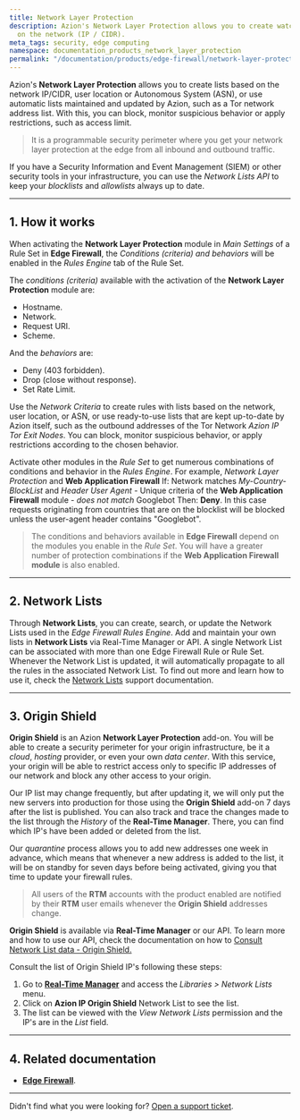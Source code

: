 ```yaml
---
title: Network Layer Protection
description: Azion's Network Layer Protection allows you to create watch lists based
  on the network (IP / CIDR).
meta_tags: security, edge computing
namespace: documentation_products_network_layer_protection
permalink: "/documentation/products/edge-firewall/network-layer-protection/"
---
```


Azion's **Network Layer Protection** allows you to create lists based on the network IP/CIDR, user location or Autonomous System (ASN), or use automatic lists maintained and updated by Azion, such as a Tor network address list. With this, you can block, monitor suspicious behavior or apply restrictions, such as access limit.

> It is a programmable security perimeter where you get your network layer protection at the edge from all inbound and outbound traffic.

If you have a Security Information and Event Management (SIEM) or other security tools in your infrastructure, you can use the *Network Lists API* to keep your *blocklists* and *allowlists* always up to date.

***

## 1. How it works

When activating the **Network Layer Protection** module in *Main Settings* of a Rule Set in **Edge Firewall**, the *Conditions (criteria) and behaviors* will be enabled in the *Rules Engine* tab of the Rule Set.

The *conditions (criteria)* available with the activation of the **Network Layer Protection** module are:

* Hostname.
* Network.
* Request URI.
* Scheme. 

And the *behaviors* are:

* Deny (403 forbidden).
* Drop (close without response).
* Set Rate Limit.

Use the *Network Criteria* to create rules with lists based on the network, user location, or ASN, or use ready-to-use lists that are kept up-to-date by Azion itself, such as the outbound addresses of the Tor Network *Azion IP Tor Exit Nodes*. You can block, monitor suspicious behavior, or apply restrictions according to the chosen behavior.

Activate other modules in the *Rule Set* to get numerous combinations of conditions and behavior in the *Rules Engine*. For example, *Network Layer Protection* and **Web Application Firewall** If: Network matches *My-Country-BlockList* and *Header User Agent* - Unique criteria of the **Web Application Firewall** module - *does not match* Googlebot Then: **Deny**. In this case requests originating from countries that are on the blocklist will be blocked unless the user-agent header contains "Googlebot".

> The conditions and behaviors available in **Edge Firewall** depend on the modules you enable in the *Rule Set*. You will have a greater number of protection combinations if the **Web Application Firewall module** is also enabled.

***

## 2. Network Lists

Through **Network Lists**, you can create, search, or update the Network Lists used in the _Edge Firewall Rules Engine_. Add and maintain your own lists in **Network Lists** via  Real-Time Manager or API. A single Network List can be associated with more than one Edge Firewall Rule or Rule Set. Whenever the Network List is updated, it will automatically propagate to all the rules in the associated Network List. To find out more and learn how to use it, check the [Network Lists](https://www.azion.com/en/documentation/products/edge-firewall/network-layer-protection/network-lists/) support documentation.

***

## 3. Origin Shield 

**Origin Shield** is an Azion **Network Layer Protection** add-on. You will be able to create a security perimeter for your origin infrastructure, be it a *cloud*, *hosting* provider, or even your own *data center*. With this service, your origin will be able to restrict access only to specific IP addresses of our network and block any other access to your origin.

Our IP list may change frequently, but after updating it, we will only put the new servers into production for those using the **Origin Shield** add-on 7 days after the list is published. You can also track and trace the changes made to the list through the *History* of the **Real-Time Manager**. There, you can find which IP's have been added or deleted from the list.

Our *quarantine* process allows you to add new addresses one week in advance, which means that whenever a new address is added to the list, it will be on standby for seven days before being activated, giving you that time to update your firewall rules.

> All users of the **RTM** accounts with the product enabled are notified by their **RTM** user emails whenever the **Origin Shield** addresses change.

**Origin Shield** is available via **Real-Time Manager** or our API. To learn more and how to use our API, check the documentation on how to [Consult Network List data - Origin Shield.](https://www.azion.com/en/documentation/products/api/v3/network-lists/)

Consult the list of Origin Shield IP's following these steps:

1. Go to [**Real-Time Manager**](https://manager.azion.com/) and access the _Libraries > Network Lists_ menu.
2. Click on **Azion IP Origin Shield** Network List to see the list.
3. The list can be viewed with the *View Network Lists* permission and the IP's are in the *List* field.

***

## 4. Related documentation

* [**Edge Firewall**](https://www.azion.com/en/documentation/products/edge-firewall/).

***

Didn't find what you were looking for? [Open a support ticket](https://tickets.azion.com/).
